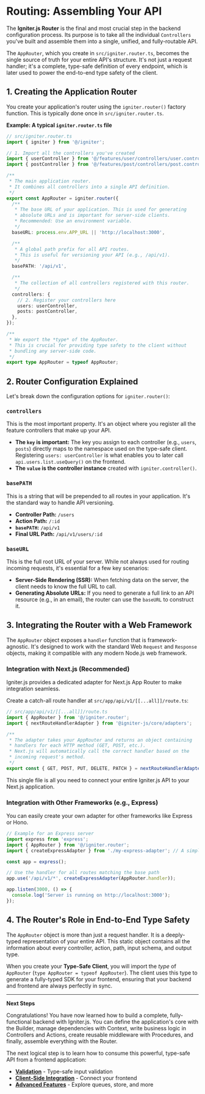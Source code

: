 # Routing: Assembling Your API

The **Igniter.js Router** is the final and most crucial step in the backend configuration process. Its purpose is to take all the individual `Controllers` you've built and assemble them into a single, unified, and fully-routable API.

The `AppRouter`, which you create in `src/igniter.router.ts`, becomes the single source of truth for your entire API's structure. It's not just a request handler; it's a complete, type-safe definition of every endpoint, which is later used to power the end-to-end type safety of the client.

## 1. Creating the Application Router

You create your application's router using the `igniter.router()` factory function. This is typically done once in `src/igniter.router.ts`.

**Example: A typical `igniter.router.ts` file**

```typescript
// src/igniter.router.ts
import { igniter } from '@/igniter';

// 1. Import all the controllers you've created
import { userController } from '@/features/user/controllers/user.controller';
import { postController } from '@/features/post/controllers/post.controller';

/**
 * The main application router.
 * It combines all controllers into a single API definition.
 */
export const AppRouter = igniter.router({
  /**
   * The base URL of your application. This is used for generating
   * absolute URLs and is important for server-side clients.
   * Recommended: Use an environment variable.
   */
  baseURL: process.env.APP_URL || 'http://localhost:3000',

  /**
   * A global path prefix for all API routes.
   * This is useful for versioning your API (e.g., /api/v1).
   */
  basePATH: '/api/v1',

  /**
   * The collection of all controllers registered with this router.
   */
  controllers: {
    // 2. Register your controllers here
    users: userController,
    posts: postController,
  },
});

/**
 * We export the *type* of the AppRouter.
 * This is crucial for providing type safety to the client without
 * bundling any server-side code.
 */
export type AppRouter = typeof AppRouter;
```

## 2. Router Configuration Explained

Let's break down the configuration options for `igniter.router()`:

### `controllers`

This is the most important property. It's an object where you register all the feature controllers that make up your API.

- **The `key` is important:** The key you assign to each controller (e.g., `users`, `posts`) directly maps to the namespace used on the type-safe client. Registering `users: userController` is what enables you to later call `api.users.list.useQuery()` on the frontend.
- **The `value` is the controller instance** created with `igniter.controller()`.

### `basePATH`

This is a string that will be prepended to all routes in your application. It's the standard way to handle API versioning.

- **Controller Path:** `/users`
- **Action Path:** `/:id`
- **`basePATH`:** `/api/v1`
- **Final URL Path:** `/api/v1/users/:id`

### `baseURL`

This is the full root URL of your server. While not always used for routing incoming requests, it's essential for a few key scenarios:
- **Server-Side Rendering (SSR):** When fetching data on the server, the client needs to know the full URL to call.
- **Generating Absolute URLs:** If you need to generate a full link to an API resource (e.g., in an email), the router can use the `baseURL` to construct it.

## 3. Integrating the Router with a Web Framework

The `AppRouter` object exposes a `handler` function that is framework-agnostic. It's designed to work with the standard Web `Request` and `Response` objects, making it compatible with any modern Node.js web framework.

### Integration with Next.js (Recommended)

Igniter.js provides a dedicated adapter for Next.js App Router to make integration seamless.

Create a catch-all route handler at `src/app/api/v1/[[...all]]/route.ts`:

```typescript
// src/app/api/v1/[[...all]]/route.ts
import { AppRouter } from '@/igniter.router';
import { nextRouteHandlerAdapter } from '@igniter-js/core/adapters';

/**
 * The adapter takes your AppRouter and returns an object containing
 * handlers for each HTTP method (GET, POST, etc.).
 * Next.js will automatically call the correct handler based on the
 * incoming request's method.
 */
export const { GET, POST, PUT, DELETE, PATCH } = nextRouteHandlerAdapter(AppRouter);
```

This single file is all you need to connect your entire Igniter.js API to your Next.js application.

### Integration with Other Frameworks (e.g., Express)

You can easily create your own adapter for other frameworks like Express or Hono.

```typescript
// Example for an Express server
import express from 'express';
import { AppRouter } from '@/igniter.router';
import { createExpressAdapter } from './my-express-adapter'; // A simple custom adapter

const app = express();

// Use the handler for all routes matching the base path
app.use('/api/v1/*', createExpressAdapter(AppRouter.handler));

app.listen(3000, () => {
  console.log('Server is running on http://localhost:3000');
});
```

## 4. The Router's Role in End-to-End Type Safety

The `AppRouter` object is more than just a request handler. It is a deeply-typed representation of your entire API. This static object contains all the information about every controller, action, path, input schema, and output type.

When you create your **Type-Safe Client**, you will import the *type* of `AppRouter` (`type AppRouter = typeof AppRouter`). The client uses this type to generate a fully-typed SDK for your frontend, ensuring that your backend and frontend are always perfectly in sync.

---

**Next Steps**

Congratulations! You have now learned how to build a complete, fully-functional backend with Igniter.js. You can define the application's core with the Builder, manage dependencies with Context, write business logic in Controllers and Actions, create reusable middleware with Procedures, and finally, assemble everything with the Router.

The next logical step is to learn how to consume this powerful, type-safe API from a frontend application:

- **[Validation](/docs/core-concepts/validation)** - Type-safe input validation
- **[Client-Side Integration](/docs/client-side)** - Connect your frontend
- **[Advanced Features](/docs/advanced-features)** - Explore queues, store, and more